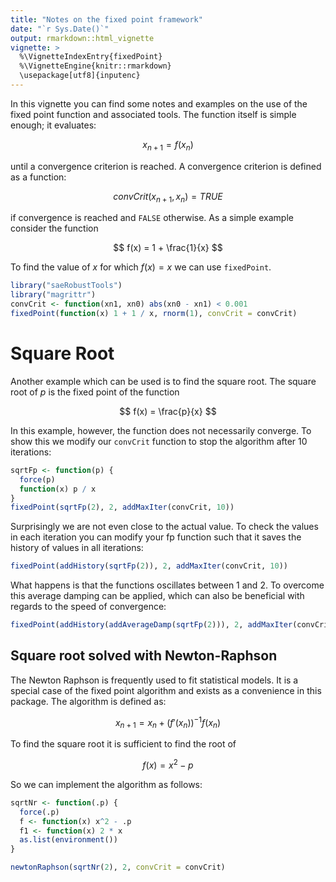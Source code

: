```yaml
---
title: "Notes on the fixed point framework"
date: "`r Sys.Date()`"
output: rmarkdown::html_vignette
vignette: >
  %\VignetteIndexEntry{fixedPoint}
  %\VignetteEngine{knitr::rmarkdown}
  \usepackage[utf8]{inputenc}
---
```


In this vignette you can find some notes and examples on the use of the fixed
point function and associated tools. The function itself is simple enough; it
evaluates:

$$
x_{n + 1} = f(x_{n})
$$

until a convergence criterion is reached. A convergence criterion is defined as
a function:

$$
convCrit(x_{n + 1}, x_{n}) = TRUE
$$

if convergence is reached and `FALSE` otherwise. As a simple example consider
the function

$$
f(x) = 1 + \frac{1}{x}
$$

To find the value of $x$ for which $f(x) = x$ we can use `fixedPoint`.

```r
library("saeRobustTools")
library("magrittr")
convCrit <- function(xn1, xn0) abs(xn0 - xn1) < 0.001
fixedPoint(function(x) 1 + 1 / x, rnorm(1), convCrit = convCrit)
```

# Square Root

Another example which can be used is to find the square root. The square root of
$p$ is the fixed point of the function

$$
f(x) = \frac{p}{x}
$$

In this example, however, the function does not necessarily converge. To show
this we modify our `convCrit` function to stop the algorithm after 10
iterations:

```r
sqrtFp <- function(p) {
  force(p)
  function(x) p / x
}
fixedPoint(sqrtFp(2), 2, addMaxIter(convCrit, 10))
```

Surprisingly we are not even close to the actual value. To check the values in
each iteration you can modify your fp function such that it saves the history of
values in all iterations:

```r
fixedPoint(addHistory(sqrtFp(2)), 2, addMaxIter(convCrit, 10))
```

What happens is that the functions oscillates between 1 and 2. To overcome this
average damping can be applied, which can also be beneficial with regards to the
speed of convergence:

```r
fixedPoint(addHistory(addAverageDamp(sqrtFp(2))), 2, addMaxIter(convCrit, 10))
```

## Square root solved with Newton-Raphson

The Newton Raphson is frequently used to fit statistical models. It is a special
case of the fixed point algorithm and exists as a convenience in this package.
The algorithm is defined as:

$$
x_{n + 1} = x_n + (f'(x_n))^{-1} f(x_n)
$$

To find the square root it is sufficient to find the root of

$$
f(x) = x^2 - p
$$

So we can implement the algorithm as follows:

```r
sqrtNr <- function(.p) {
  force(.p)
  f <- function(x) x^2 - .p
  f1 <- function(x) 2 * x
  as.list(environment())
}

newtonRaphson(sqrtNr(2), 2, convCrit = convCrit)
```
